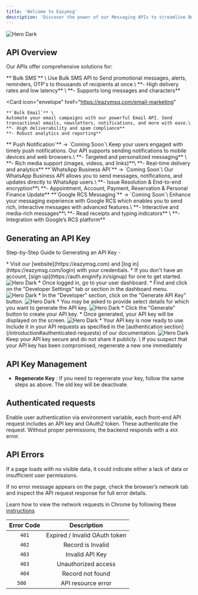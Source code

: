 ```yaml
---
title: 'Welcome to Eazymsg'
description: 'Discover the power of our Messaging APIs to streamline Bulk SMS, Email, WhatsApp, Push Notifications, and RCS Google integration, enhancing communication and ensuring effective customer engagement seamlessly.'
---
```


 <CardGroup cols={1}>
  <Card
  href="https://eazymsg.com"
  >
    <img
      src="/logo/e1.png"
      alt="Hero Dark"
    />
  </Card>
</CardGroup>

## API Overview

Our APIs offer comprehensive solutions for:

<CardGroup cols={1}>
  <Card
    icon="message"
    href="https://eazymsg.com/sms-marketing"
  >
    **`Bulk SMS`** \
    Use Bulk SMS API to Send promotional messages, alerts, reminders, OTP's to thousands of recipients at once.\
    **- High delivery rates and low latency** \
    **- Supports long messages and characters**
  </Card>
  
  <Card
    icon="envelope"
    href="https://eazymsg.com/email-marketing"
  >
    **`Bulk Email`** \
    Automate your email campaigns with our powerful Email API. Send transactional emails, newsletters, notifications, and more with ease.\
    **- High deliverability and spam compliance**   
    **- Robust analytics and reporting**
  </Card>
  <Card
    icon="bell"
    href="https://eazymsg.com/push-notification"
  >
    **`Push Notification`** -> `Coming Soon`\
    Keep your users engaged with timely push notifications. Our API supports sending notifications to mobile devices and web browsers.\
    **- Targeted and personalized messaging**   \
    **- Rich media support (images, videos, and links)**\
    **- Real-time delivery and analytics**
  </Card>
  <Card
    icon="whatsapp"
    href="https://eazymsg.com/email-marketing"
  >
    **`WhatsApp Business API`** -> `Coming Soon`\
    Our WhatsApp Business API allows you to send messages, notifications, and updates directly to WhatsApp users.\
   **- Issue Resolution & End-to-end encryption**\
   **- Appointment, Account, Payment, Reservation & Personal Finance Update**
  </Card>
  <Card
    icon="message"
    href="https://eazymsg.com/email-marketing"
  >
    **`Google RCS Messaging`** -> `Coming Soon`\
    Enhance your messaging experience with Google RCS which enables you to send rich, interactive messages with advanced features.\
    **- Interactive and media-rich messages**\
    **- Read receipts and typing indicators**   \
    **- Integration with Google’s RCS platform** 

  </Card>
</CardGroup>

## Generating an API Key

Step-by-Step Guide to Generating an API Key -

<Steps>
  <Step title="Log In to Your Account">
    * Visit our [website](https://eazymsg.com) and [log in](https://eazymsg.com/login) with your credentials.
    * If you don't have an account, [sign up](https://auth.enginify.in/signup) for one to get started.
    <CardGroup cols={1}>
      <Card
      >
        <img
          src="/logo/sign-in.png"
          alt="Hero Dark"
        />
      </Card>
    </CardGroup>
  </Step>
  <Step title="Navigate to the Developer Setting Section">
   * Once logged in, go to your user dashboard.
   * Find and click on the "Developer Settings" tab or section in the dashboard menu.
   <CardGroup cols={1}>
      <Card
      >
        <img
          src="/logo/devtab.png"
          alt="Hero Dark"
        />
      </Card>
    </CardGroup>
  </Step>
  <Step title="Request a New API Key">
    * In the "Developer" section, click on the "Generate API Key" button.
    <CardGroup cols={1}>
      <Card
      >
        <img
          src="/logo/apibtn.png"
          alt="Hero Dark"
        />
      </Card>
    </CardGroup>
    * You may be asked to provide select details for which you want to generate the API key.
     <CardGroup cols={1}>
      <Card
      >
        <img
          src="/logo/modal.png"
          alt="Hero Dark"
        />
      </Card>
    </CardGroup>
  </Step>
  <Step title="Generate and Save Your API Key" >
    * Click the "Generate" button to create your API key.
    * Once generated, your API key will be displayed on the screen.
     <CardGroup cols={1}>
      <Card
      >
        <img
          src="/logo/key.png"
          alt="Hero Dark"
        />
      </Card>
    </CardGroup>
  </Step>
  <Step title="Start Using Your API Key">
    * Your API key is now ready to use. Include it in your API requests as specified in the [authentication section](/introduction#authenticated-requests) of our documentation.
    <CardGroup cols={1}>
        <Card
        >
          <img
            src="/logo/table.png"
            alt="Hero Dark"
          />
        </Card>
      </CardGroup>
  </Step>
</Steps>

<Note>
  Keep your API key secure and do not share it publicly. \
  If you suspect that your API key has been compromised, regenerate a new one immediately
</Note>

## API Key Management

* **Regenerate Key** : If you need to regenerate your key, follow the same steps as above. The old key will be deactivate.

## Authenticated requests

Enable user authentication via environment variable, each front-end API request includes an API key and OAuth2 token. These authenticate the request. Without proper permissions, the backend responds with a `4XX` error.


## API Errors

If a page loads with no visible data, it could indicate either a lack of data or insufficient user permissions.

If no error message appears on the page, check the browser’s network tab and inspect the API request response for full error details.

<Tip>Learn how to view the network requests in Chrome by following these [instructions](https://developer.chrome.com/docs/devtools/network/)</Tip>

| Error Code | Description |
| :--------: | :---------: |
|   `401`    | 	Expired / Invalid OAuth token |
|   `402`    | 	Record is Invalid |
|   `403`    | 	Invalid API Key |
|   `403`    | 	Unauthorized access |
|   `404`    | 	Record not found |
|   `500  `    | 	API resource error |